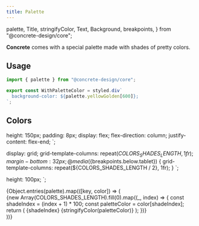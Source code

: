 ```yaml
---
title: Palette
---
```


  palette,
  Title,
  stringifyColor,
  Text,
  Background,
  breakpoints,
} from "@concrete-design/core";

**Concrete** comes with a special palette made with shades of pretty colors.

## Usage

```jsx
import { palette } from "@concrete-design/core";

export const WithPaletteColor = styled.div`
  background-color: ${palette.yellowGolden[600]};
`;
```

## Colors


  height: 150px;
  padding: 8px;
  display: flex;
  flex-direction: column;
  justify-content: flex-end;
`;

  display: grid;
  grid-template-columns: repeat(${COLORS_SHADES_LENGTH}, 1fr);
  margin-bottom: 32px;
  @media (${breakpoints.below.tablet}) {
    grid-template-columns: repeat(${COLORS_SHADES_LENGTH / 2}, 1fr);
  }
`;

  height: 100px;
`;

<DocuBackground>
  {Object.entries(palette).map(([key, color]) => (
    <div key={key}>
      <Title type="section">{key}</Title>
      <ColorsContainer>
        {new Array(COLORS_SHADES_LENGTH).fill(0).map((_, index) => {
          const shadeIndex = (index + 1) * 100;
          const paletteColor = color[shadeIndex];
          return (
            <Color backgroundColor={paletteColor} key={paletteColor}>
              <Text variation="title">{shadeIndex}</Text>
              <Text type="caption">{stringifyColor(paletteColor)}</Text>
            </Color>
          );
        })}
      </ColorsContainer>
    </div>
  ))}
</DocuBackground>
